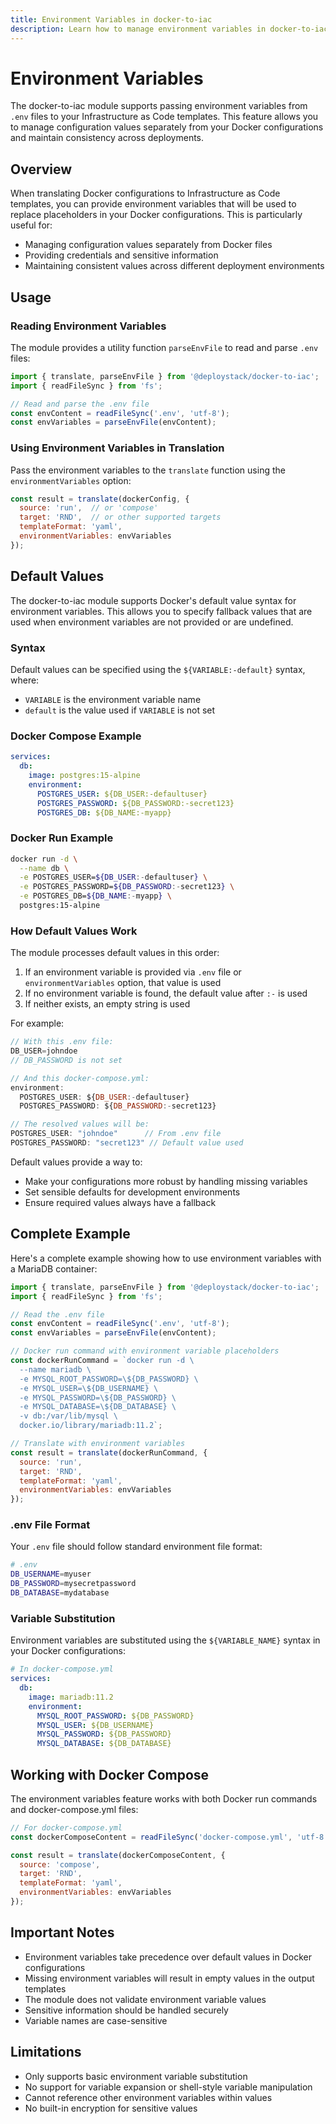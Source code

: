```yaml
---
title: Environment Variables in docker-to-iac
description: Learn how to manage environment variables in docker-to-iac. Pass configuration values from .env files to your Infrastructure as Code templates and keep your sensitive data secure.
---
```


# Environment Variables

The docker-to-iac module supports passing environment variables from `.env` files to your Infrastructure as Code templates. This feature allows you to manage configuration values separately from your Docker configurations and maintain consistency across deployments.

## Overview

When translating Docker configurations to Infrastructure as Code templates, you can provide environment variables that will be used to replace placeholders in your Docker configurations. This is particularly useful for:

- Managing configuration values separately from Docker files
- Providing credentials and sensitive information
- Maintaining consistent values across different deployment environments

## Usage

### Reading Environment Variables

The module provides a utility function `parseEnvFile` to read and parse `.env` files:

```javascript
import { translate, parseEnvFile } from '@deploystack/docker-to-iac';
import { readFileSync } from 'fs';

// Read and parse the .env file
const envContent = readFileSync('.env', 'utf-8');
const envVariables = parseEnvFile(envContent);
```

### Using Environment Variables in Translation

Pass the environment variables to the `translate` function using the `environmentVariables` option:

```javascript
const result = translate(dockerConfig, {
  source: 'run',  // or 'compose'
  target: 'RND',  // or other supported targets
  templateFormat: 'yaml',
  environmentVariables: envVariables
});
```

## Default Values

The docker-to-iac module supports Docker's default value syntax for environment variables. This allows you to specify fallback values that are used when environment variables are not provided or are undefined.

### Syntax

Default values can be specified using the `${VARIABLE:-default}` syntax, where:

- `VARIABLE` is the environment variable name
- `default` is the value used if `VARIABLE` is not set

### Docker Compose Example

```yaml
services:
  db:
    image: postgres:15-alpine
    environment:
      POSTGRES_USER: ${DB_USER:-defaultuser}
      POSTGRES_PASSWORD: ${DB_PASSWORD:-secret123}
      POSTGRES_DB: ${DB_NAME:-myapp}
```

### Docker Run Example

```bash
docker run -d \
  --name db \
  -e POSTGRES_USER=${DB_USER:-defaultuser} \
  -e POSTGRES_PASSWORD=${DB_PASSWORD:-secret123} \
  -e POSTGRES_DB=${DB_NAME:-myapp} \
  postgres:15-alpine
```

### How Default Values Work

The module processes default values in this order:

1. If an environment variable is provided via `.env` file or `environmentVariables` option, that value is used
2. If no environment variable is found, the default value after `:-` is used
3. If neither exists, an empty string is used

For example:

```javascript
// With this .env file:
DB_USER=johndoe
// DB_PASSWORD is not set

// And this docker-compose.yml:
environment:
  POSTGRES_USER: ${DB_USER:-defaultuser}
  POSTGRES_PASSWORD: ${DB_PASSWORD:-secret123}

// The resolved values will be:
POSTGRES_USER: "johndoe"      // From .env file
POSTGRES_PASSWORD: "secret123" // Default value used
```

Default values provide a way to:

- Make your configurations more robust by handling missing variables
- Set sensible defaults for development environments
- Ensure required values always have a fallback

## Complete Example

Here's a complete example showing how to use environment variables with a MariaDB container:

```javascript
import { translate, parseEnvFile } from '@deploystack/docker-to-iac';
import { readFileSync } from 'fs';

// Read the .env file
const envContent = readFileSync('.env', 'utf-8');
const envVariables = parseEnvFile(envContent);

// Docker run command with environment variable placeholders
const dockerRunCommand = `docker run -d \
  --name mariadb \
  -e MYSQL_ROOT_PASSWORD=\${DB_PASSWORD} \
  -e MYSQL_USER=\${DB_USERNAME} \
  -e MYSQL_PASSWORD=\${DB_PASSWORD} \
  -e MYSQL_DATABASE=\${DB_DATABASE} \
  -v db:/var/lib/mysql \
  docker.io/library/mariadb:11.2`;

// Translate with environment variables
const result = translate(dockerRunCommand, {
  source: 'run',
  target: 'RND',
  templateFormat: 'yaml',
  environmentVariables: envVariables
});
```

### .env File Format

Your `.env` file should follow standard environment file format:

```bash
# .env
DB_USERNAME=myuser
DB_PASSWORD=mysecretpassword
DB_DATABASE=mydatabase
```

### Variable Substitution

Environment variables are substituted using the `${VARIABLE_NAME}` syntax in your Docker configurations:

```yaml
# In docker-compose.yml
services:
  db:
    image: mariadb:11.2
    environment:
      MYSQL_ROOT_PASSWORD: ${DB_PASSWORD}
      MYSQL_USER: ${DB_USERNAME}
      MYSQL_PASSWORD: ${DB_PASSWORD}
      MYSQL_DATABASE: ${DB_DATABASE}
```

## Working with Docker Compose

The environment variables feature works with both Docker run commands and docker-compose.yml files:

```javascript
// For docker-compose.yml
const dockerComposeContent = readFileSync('docker-compose.yml', 'utf-8');

const result = translate(dockerComposeContent, {
  source: 'compose',
  target: 'RND',
  templateFormat: 'yaml',
  environmentVariables: envVariables
});
```

## Important Notes

- Environment variables take precedence over default values in Docker configurations
- Missing environment variables will result in empty values in the output templates
- The module does not validate environment variable values
- Sensitive information should be handled securely
- Variable names are case-sensitive

## Limitations

- Only supports basic environment variable substitution
- No support for variable expansion or shell-style variable manipulation
- Cannot reference other environment variables within values
- No built-in encryption for sensitive values
